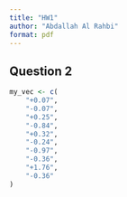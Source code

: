 ```yaml
---
title: "HW1"
author: "Abdallah Al Rahbi"
format: pdf
---
```


## Question 2

```r
my_vec <- c(
    "+0.07",
    "-0.07",
    "+0.25",
    "-0.84",
    "+0.32",
    "-0.24",
    "-0.97",
    "-0.36",
    "+1.76",
    "-0.36"
)


```

